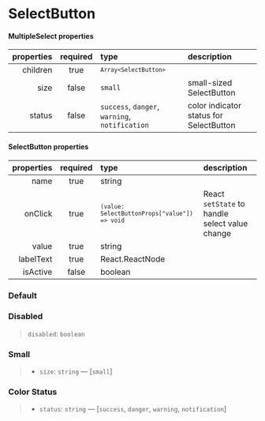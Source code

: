 
<Meta of={SelectButtonStories} />

# SelectButton

#### MultipleSelect properties

| properties | required | type                                                                                       | description                             |
| ---------: | :------: | :----------------------------------------------------------------------------------------- | :-------------------------------------- |
|   children |   true   | <code>`Array<SelectButton>`</code>                                                         |                                         |
|       size |  false   | `small`                                                                                    | small-sized SelectButton                |
|     status |  false   | <code>success</code>, <code>danger</code>, <code>warning</code>, <code>notification</code> | color indicator status for SelectButton |

#### SelectButton properties

| properties | required | type                                                       | description                                    |
| ---------: | :------: | :--------------------------------------------------------- | :--------------------------------------------- |
|       name |   true   | string                                                     |                                                |
|    onClick |   true   | <code>`(value: SelectButtonProps["value"]) => void`</code> | React `setState` to handle select value change |
|      value |   true   | string                                                     |                                                |
|  labelText |   true   | React.ReactNode                                            |                                                |
|   isActive |  false   | boolean                                                    |                                                |

### Default

<Canvas>
  <Story of={SelectButtonStories.Default} />
</Canvas>

### Disabled

> `disabled`: `boolean`

<Canvas>
  <Story of={SelectButtonStories.Disabled} />
</Canvas>

### Small

> *   `size`: `string` — \[`small`]

<Canvas>
  <Story of={SelectButtonStories.Small} />
</Canvas>

### Color Status

> *   `status`: `string` — \[`success`, `danger`, `warning`, `notification`]

<Canvas>
  <Story of={SelectButtonStories.Status} />
</Canvas>
